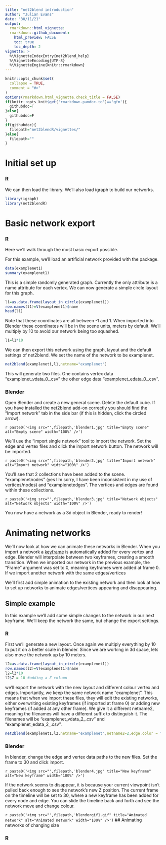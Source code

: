 ```yaml
---
title: "net2blend introduction"
author: "Julian Evans"
date: "30/11/21"
output: 
  rmarkdown::html_vignette:
  rmarkdown::github_document:
    html_preview: FALSE
    toc: true
    toc_depth: 2
vignette: >
  %\VignetteIndexEntry{net2blend_help}
  %\VignetteEncoding{UTF-8}
  %\VignetteEngine{knitr::rmarkdown}
---
```


```r
knitr::opts_chunk$set(
  collapse = TRUE,
  comment = "#>"
)
options(rmarkdown.html_vignette.check_title = FALSE)
if(knitr::opts_knit$get('rmarkdown.pandoc.to')=='gfm'){
  githubdoc=T  
}else{
  githubdoc=F
}
if(githubdoc){
  filepath="net2blendR/vignettes/"
}else{
  filepath=""
}
```

# Initial set up

### R

We can then load the library. We'll also load igraph to build our networks.

```r
library(igraph)
library(net2blendR)
```


# Basic network export

### R

Here we'll walk through the most basic export possible.

For this example, we'll load an artificial network provided with the package.

```r
data(examplenet1)
summary(examplenet1)

```
This is a simple randomly generated graph. Currently the only attribute is a name attribute for each vertex. We can now generate a simple circle layout for this graph.

```r

l1=as.data.frame(layout_in_circle(examplenet1))
row.names(l1)=V(examplenet1)$name
head(l1)

```

Note that these coordinates are all between -1 and 1. When imported into Blender these coordinates will be in the scene units, meters by default. We'll multiply by 10 to avoid our network being too squashed.

```r
l1=l1*10

```

We can then export this network using the graph, layout and the default settings of net2blend. We set the name of the network to be examplenet. 

```r

net2blend(examplenet1,l1,netname="examplenet")

```

This will generate two files. One contains vertex data "examplenet_vdata_0_.csv" the other edge data "examplenet_edata_0_.csv".

### Blender

Open Blender and create a new general scene. Delete the default cube. If you have installed the net2blend add-on correctly you should find the "Import network" tab in the side bar (if this is hidden, click the circled arrow). 

`r paste0('<img src="',filepath,'blender1.jpg" title="Empty scene" alt="Empty scene" width="100%" />')`



We'll use the "import single network" tool to import the network. Set the edge and vertex files and click the import network button. The network will be imported.


`r paste0('<img src="',filepath,'blender2.jpg" title="Import network" alt="Import network" width="100%" />')`

You'll see that 2 collections have been added to the scene. "examplenetnodes" (yes I'm sorry, I have been inconsistent in my use of vertices/nodes) and "examplenetedges". The vertices and edges are found within these collections. 

`r paste0('<img src="',filepath,'blender3.jpg" title="Network objects" alt="Network objects" width="100%" />')`

You now have a network as a 3d object in Blender, ready to render!

# Animating networks

We'll now look at how we can animate these networks in Blender. When you import a network a [keyframe](https://en.wikipedia.org/wiki/Key_frame) is automatically added for every vertex and edge. Blender will interpolate between two keyframes, creating a smooth transition. When we imported our network in the previous example, the "Frame" argument was set to 0, meaning keyframes were added at frame 0. If we import another network with the same edges/vertices 

We'll first add simple animation to the existing network and then look at how to set up networks to animate edges/vertices appearing and disappearing.

## Simple example

In this example we'll add some simple changes to the network in our next keyframe. We'll keep the network the same, but change the export settings.

### R

First we'll generate a new layout. Once again we multiply everything by 10 to put it on a better scale in blender. Since we are working in 3d space, lets also move the network up by 10 meters. 

```r

l2=as.data.frame(layout_in_circle(examplenet1))
row.names(l2)=V(examplenet1)$name
l2=l2*10
l2$Z = 10 #adding a Z column
```

we'll export the network with the new layout and different colour vertex and edges. Importantly, we keep the same network name "examplenet". This means that when we import these files, they will edit the existing networks, either overwriting existing keyframes (if imported at frame 0) or adding new keyframes (if added at any other frame). We give it a different netname2, meaning the filenames will have a different suffix to distinguish it. The filenames will be "examplenet_vdata_2_.csv" and "examplenet_edata_2_.csv".

```r

net2blend(examplenet1,l2,netname="examplenet",netname2=2,edge.color = "red",vertex.color = "blue")

```

### Blender

In blender, change the edge and vertex data paths to the new files. Set the frame to 30 and click import.

`r paste0('<img src="',filepath,'blender4.jpg" title="New keyframe" alt="New keyframe" width="100%" />')`

If the network seems to disappear, it is because your current viewpoint isn't pulled back enough to see the network's new Z position. The current frame on the timeline will be set to 30, where a new keyframe has been added for every node and edge. You can slide the timeline back and forth and see the network move and change colour.

`r paste0('<img src="',filepath,'blendergif1.gif" title="Animated network" alt="Animated network" width="100%" />')`
## Animating networks of changing size

### R
